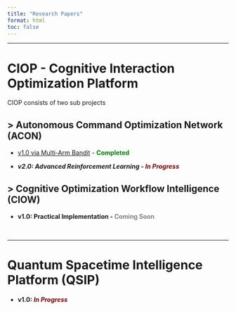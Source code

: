 ```yaml
---
title: "Research Papers"
format: html
toc: false
---
```

--- 


# CIOP - Cognitive Interaction Optimization Platform

CIOP consists of two sub projects

## > **Autonomous Command Optimization Network (ACON)**

-   [v1.0 via Multi-Arm Bandit](./acon.qmd) - <b><span style="color:green;"> **Completed**</span>

-   *v2.0: Advanced Reinforcement Learning* - <b><span style="color:maroon;">*In Progress*</span>

## > **Cognitive Optimization Workflow Intelligence (CIOW)**

-   **v1.0: Practical Implementation** - <b><span style="color:gray;">Coming Soon</span>

<br>


---

# Quantum Spacetime Intelligence Platform (QSIP)

-   **v1.0:** <b><span style="color:maroon;">*In Progress*</span>

